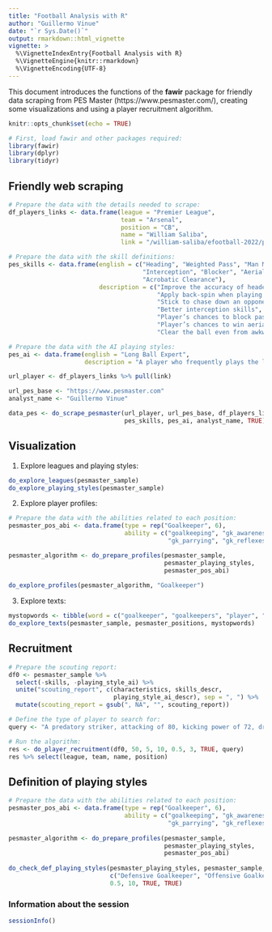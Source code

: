 ```yaml
---
title: "Football Analysis with R"
author: "Guillermo Vinue"
date: "`r Sys.Date()`" 
output: rmarkdown::html_vignette
vignette: >
  %\VignetteIndexEntry{Football Analysis with R}
  %\VignetteEngine{knitr::rmarkdown}
  %\VignetteEncoding{UTF-8}
---
```


This document introduces the functions of the **fawir** package for friendly data scraping from PES Master (https://www.pesmaster.com/), creating some visualizations and using a player recruitment algorithm.

```r
knitr::opts_chunk$set(echo = TRUE)
```

```r
# First, load fawir and other packages required:
library(fawir)
library(dplyr)
library(tidyr)
```

## Friendly web scraping

```r
# Prepare the data with the details needed to scrape:
df_players_links <- data.frame(league = "Premier League",
                               team = "Arsenal",
                               position = "CB",
                               name = "William Saliba",
                               link = "/william-saliba/efootball-2022/player/126689/")

# Prepare the data with the skill definitions:
pes_skills <- data.frame(english = c("Heading", "Weighted Pass", "Man Marking",
                                     "Interception", "Blocker", "Aerial Superiority",
                                     "Acrobatic Clearance"),
                         description = c("Improve the accuracy of headers",
                                         "Apply back-spin when playing lofted passes",
                                         "Stick to chase down an opponent",
                                         "Better interception skills",
                                         "Player’s chances to block passes and shots",
                                         "Player’s chances to win aerial balls",
                                         "Clear the ball even from awkward positions"))

# Prepare the data with the AI playing styles:
pes_ai <- data.frame(english = "Long Ball Expert",
                     description = "A player who frequently plays the long ball")

url_player <- df_players_links %>% pull(link)

url_pes_base <- "https://www.pesmaster.com"
analyst_name <- "Guillermo Vinue"

data_pes <- do_scrape_pesmaster(url_player, url_pes_base, df_players_links,
                                pes_skills, pes_ai, analyst_name, TRUE)
```

## Visualization

1. Explore leagues and playing styles:

```r
do_explore_leagues(pesmaster_sample)
do_explore_playing_styles(pesmaster_sample)
```

2. Explore player profiles:

```r
# Prepare the data with the abilities related to each position:
pesmaster_pos_abi <- data.frame(type = rep("Goalkeeper", 6),
                                ability = c("goalkeeping", "gk_awareness", "gk_catching",
                                            "gk_parrying", "gk_reflexes", "gk_reach" ))

pesmaster_algorithm <- do_prepare_profiles(pesmaster_sample, 
                                           pesmaster_playing_styles, 
                                           pesmaster_pos_abi)                                             
                                             
do_explore_profiles(pesmaster_algorithm, "Goalkeeper")
```

3. Explore texts:

```r
mystopwords <- tibble(word = c("goalkeeper", "goalkeepers", "player", "ball", "frequently"))
do_explore_texts(pesmaster_sample, pesmaster_positions, mystopwords)
```

## Recruitment

```r
# Prepare the scouting report:
df0 <- pesmaster_sample %>%
  select(-skills, -playing_style_ai) %>%
  unite("scouting_report", c(characteristics, skills_descr, 
                             playing_style_ai_descr), sep = ", ") %>%
  mutate(scouting_report = gsub(", NA", "", scouting_report))

# Define the type of player to search for:
query <- "A predatory striker, attacking of 80, kicking power of 72, dribbling of 67"

# Run the algorithm:
res <- do_player_recruitment(df0, 50, 5, 10, 0.5, 3, TRUE, query)
res %>% select(league, team, name, position)
```

## Definition of playing styles

```r
# Prepare the data with the abilities related to each position:
pesmaster_pos_abi <- data.frame(type = rep("Goalkeeper", 6),
                                ability = c("goalkeeping", "gk_awareness", "gk_catching", 
                                            "gk_parrying", "gk_reflexes", "gk_reach" ))
                                             
pesmaster_algorithm <- do_prepare_profiles(pesmaster_sample, 
                                           pesmaster_playing_styles, 
                                           pesmaster_pos_abi)
 
do_check_def_playing_styles(pesmaster_playing_styles, pesmaster_sample, pesmaster_algorithm, 
                            c("Defensive Goalkeeper", "Offensive Goalkeeper"), 50, 5, 10, 
                            0.5, 10, TRUE, TRUE)
```

### Information about the session

```r
sessionInfo()
```
